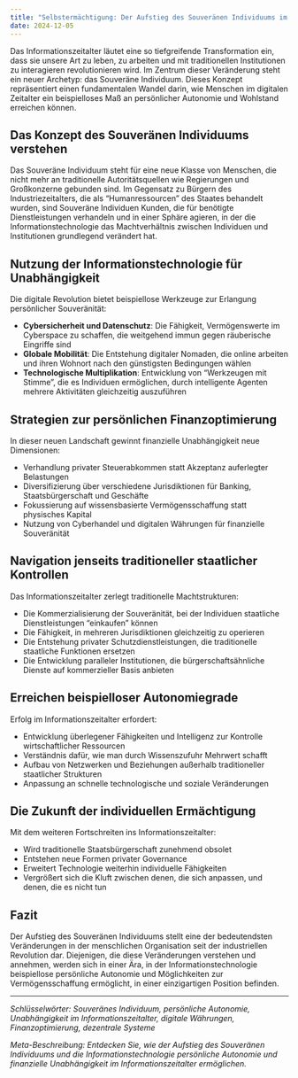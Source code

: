 ```yaml
---
title: "Selbstermächtigung: Der Aufstieg des Souveränen Individuums im Informationszeitalter"
date: 2024-12-05
---
```


Das Informationszeitalter läutet eine so tiefgreifende Transformation ein, dass sie unsere Art zu leben, zu arbeiten und mit traditionellen Institutionen zu interagieren revolutionieren wird. Im Zentrum dieser Veränderung steht ein neuer Archetyp: das Souveräne Individuum. Dieses Konzept repräsentiert einen fundamentalen Wandel darin, wie Menschen im digitalen Zeitalter ein beispielloses Maß an persönlicher Autonomie und Wohlstand erreichen können.

## Das Konzept des Souveränen Individuums verstehen

Das Souveräne Individuum steht für eine neue Klasse von Menschen, die nicht mehr an traditionelle Autoritätsquellen wie Regierungen und Großkonzerne gebunden sind. Im Gegensatz zu Bürgern des Industriezeitalters, die als "Humanressourcen" des Staates behandelt wurden, sind Souveräne Individuen Kunden, die für benötigte Dienstleistungen verhandeln und in einer Sphäre agieren, in der die Informationstechnologie das Machtverhältnis zwischen Individuen und Institutionen grundlegend verändert hat.

## Nutzung der Informationstechnologie für Unabhängigkeit

Die digitale Revolution bietet beispiellose Werkzeuge zur Erlangung persönlicher Souveränität:

- **Cybersicherheit und Datenschutz**: Die Fähigkeit, Vermögenswerte im Cyberspace zu schaffen, die weitgehend immun gegen räuberische Eingriffe sind
- **Globale Mobilität**: Die Entstehung digitaler Nomaden, die online arbeiten und ihren Wohnort nach den günstigsten Bedingungen wählen
- **Technologische Multiplikation**: Entwicklung von "Werkzeugen mit Stimme", die es Individuen ermöglichen, durch intelligente Agenten mehrere Aktivitäten gleichzeitig auszuführen

## Strategien zur persönlichen Finanzoptimierung

In dieser neuen Landschaft gewinnt finanzielle Unabhängigkeit neue Dimensionen:

- Verhandlung privater Steuerabkommen statt Akzeptanz auferlegter Belastungen
- Diversifizierung über verschiedene Jurisdiktionen für Banking, Staatsbürgerschaft und Geschäfte
- Fokussierung auf wissensbasierte Vermögensschaffung statt physisches Kapital
- Nutzung von Cyberhandel und digitalen Währungen für finanzielle Souveränität

## Navigation jenseits traditioneller staatlicher Kontrollen

Das Informationszeitalter zerlegt traditionelle Machtstrukturen:

- Die Kommerzialisierung der Souveränität, bei der Individuen staatliche Dienstleistungen "einkaufen" können
- Die Fähigkeit, in mehreren Jurisdiktionen gleichzeitig zu operieren
- Die Entstehung privater Schutzdienstleistungen, die traditionelle staatliche Funktionen ersetzen
- Die Entwicklung paralleler Institutionen, die bürgerschaftsähnliche Dienste auf kommerzieller Basis anbieten

## Erreichen beispielloser Autonomiegrade

Erfolg im Informationszeitalter erfordert:

- Entwicklung überlegener Fähigkeiten und Intelligenz zur Kontrolle wirtschaftlicher Ressourcen
- Verständnis dafür, wie man durch Wissenszufuhr Mehrwert schafft
- Aufbau von Netzwerken und Beziehungen außerhalb traditioneller staatlicher Strukturen
- Anpassung an schnelle technologische und soziale Veränderungen

## Die Zukunft der individuellen Ermächtigung

Mit dem weiteren Fortschreiten ins Informationszeitalter:

- Wird traditionelle Staatsbürgerschaft zunehmend obsolet
- Entstehen neue Formen privater Governance
- Erweitert Technologie weiterhin individuelle Fähigkeiten
- Vergrößert sich die Kluft zwischen denen, die sich anpassen, und denen, die es nicht tun

## Fazit

Der Aufstieg des Souveränen Individuums stellt eine der bedeutendsten Veränderungen in der menschlichen Organisation seit der industriellen Revolution dar. Diejenigen, die diese Veränderungen verstehen und annehmen, werden sich in einer Ära, in der Informationstechnologie beispiellose persönliche Autonomie und Möglichkeiten zur Vermögensschaffung ermöglicht, in einer einzigartigen Position befinden.

---

*Schlüsselwörter: Souveränes Individuum, persönliche Autonomie, Unabhängigkeit im Informationszeitalter, digitale Währungen, Finanzoptimierung, dezentrale Systeme*

*Meta-Beschreibung: Entdecken Sie, wie der Aufstieg des Souveränen Individuums und die Informationstechnologie persönliche Autonomie und finanzielle Unabhängigkeit im Informationszeitalter ermöglichen.*